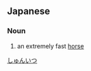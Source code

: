 ==Japanese==
{{ja-kanjitab|しゅん|いつ|yomi=o}}

===Noun===
{{ja-noun|しゅんいつ}}

# an extremely fast [[horse]]

[[Category:ja:Horses|しゅんいつ]]